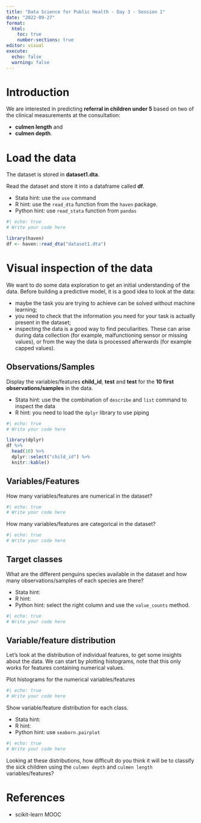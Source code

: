 ```yaml
---
title: "Data Science for Public Health - Day 3 - Session 1"
date: "2022-09-27"
format:
  html:
    toc: true
    number-sections: true
editor: visual
execute:
  echo: false
  warning: false
---
```


# Introduction

We are interested in predicting **referral in children under 5** based on two of the clinical measurements at the consultation:

-   **culmen length** and
-   **culmen depth**.

# Load the data

The dataset is stored in **dataset1.dta**.

Read the dataset and store it into a dataframe called **df**.

-   Stata hint: use the `use` command
-   R hint: use the `read_dta` function from the `haven` package.
-   Python hint: use `read_stata` function from `pandas`

```r
#| echo: true
# Write your code here
```

```r
library(haven)
df <- haven::read_dta("dataset1.dta")
```

# Visual inspection of the data

We want to do some data exploration to get an initial understanding of the data. Before building a predictive model, it is a good idea to look at the data:

-   maybe the task you are trying to achieve can be solved without machine learning;
-   you need to check that the information you need for your task is actually present in the dataset;
-   inspecting the data is a good way to find peculiarities. These can arise during data collection (for example, malfunctioning sensor or missing values), or from the way the data is processed afterwards (for example capped values).

## Observations/Samples

Display the variables/features **child_id**, **test** and **test** for the **10 first observations/samples** in the data.

-   Stata hint: use the the combination of `describe` and `list` command to inspect the data
-   R hint: you need to load the `dplyr` library to use piping

```r
#| echo: true
# Write your code here
```

```r
library(dplyr)
df %>%
  head(10) %>% 
  dplyr::select("child_id") %>%
  knitr::kable()
```

## Variables/Features

How many variables/features are numerical in the dataset?

```r
#| echo: true
# Write your code here
```

How many variables/features are categorical in the dataset?

```r
#| echo: true
# Write your code here
```

## Target classes

What are the different penguins species available in the dataset and how many observations/samples of each species are there?

-   Stata hint:
-   R hint:
-   Python hint: select the right column and use the `value_counts` method.

```r
#| echo: true
# Write your code here
```

## Variable/feature distribution

Let's look at the distribution of individual features, to get some insights about the data. We can start by plotting histograms, note that this only works for features containing numerical values.

Plot histograms for the numerical variables/features

```r
#| echo: true
# Write your code here
```

Show variable/feature distribution for each class.

-   Stata hint:
-   R hint:
-   Python hint: use `seaborn.pairplot`

```r
#| echo: true
# Write your code here
```

Looking at these distributions, how difficult do you think it will be to classify the sick children using the `culmen depth` and `culmen length` variables/features?

# References

-   scikit-learn MOOC
